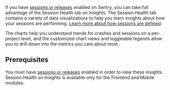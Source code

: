 <Include name="feature-available-for-user-group-early-adopter.mdx" />

If you have [sessions or releases](/product/releases/setup/) enabled on Sentry, you can take full advantage of the Session Health tab on Insights. The Session Health tab contains a variety of data visualizations to help you learn insights about how your sessions are performing. [Learn more about how sessions are defined](/product/releases/health/#sessions).

The charts help you understand trends for crashes and sessions on a per-project level, and the customized chart views and toggleable legends allow you to drill down into the metrics you care about most.

## Prerequisites

You must have [sessions or releases](/product/releases/setup/) enabled in order to view these insights. Session Health on Insights is available only for the Frontend and Mobile modules.
